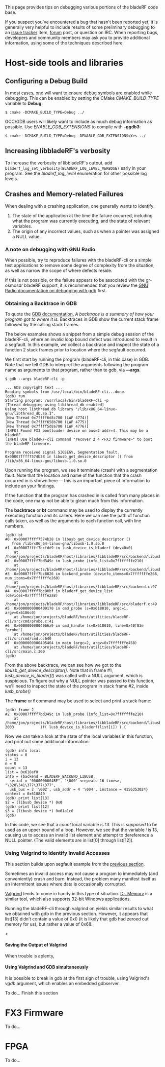 This page provides tips on debugging various portions of the bladeRF code base. 

If you suspect you've encountered a bug that hasn't been reported yet, it is generally very helpful to include results of some preliminary debugging to an [https://github.com/Nuand/bladeRF/issues?direction=desc&sort=created&state=open issue tracker] item, [http://nuand.com/forums/ forum] post, or question on IRC. When reporting bugs, developers and community members may ask you to provide additional information, using some of the techniques described here.

= Host-side tools and libraries =

== Configuring a Debug Build ==
In most cases, one will want to ensure debug symbols are enabled while debugging. This can be enabled by setting the CMake <i>CMAKE_BUILD_TYPE</i> variable to <b>Debug</b>: 

<code>$ cmake -DCMAKE_BUILD_TYPE=Debug ../</code>

GCC/GDB users will likely want to include as much debug information as possible. Use <i>ENABLE_GDB_EXTENSIONS</i> to compile with <b>-ggdb3</b>: 

<code>$ cmake -DCMAKE_BUILD_TYPE=Debug -DENABLE_GDB_EXTENSIONS=Yes ../</code>

== Increasing libbladeRF's verbosity ==
To increase the verbosity of libbladeRF's output, add <code>bladerf_log_set_verbosity(BLADERF_LOG_LEVEL_VERBOSE)</code> early in your program.  See the <i>bladerf_log_level</i> enumeration for other possible log levels.

== Crashes and Memory-related Failures ==
When dealing with a crashing application, one generally wants to identify:
# The state of the application at the time the failure occurred, including what the program was currently executing, and the state of relevant variables.
# The origin of any incorrect values, such as when a pointer was assigned a NULL value.

=== A note on debugging with GNU Radio === 
When possible, try to reproduce failures with the bladeRF-cli or a simple test applications to remove some degree of complexity from the situation, as well as narrow the scope of where defects reside.

If this is not possible, or the failure appears to be associated with the gr-osmosdr bladeRF support, it is recommended that you review the [http://gnuradio.org/redmine/projects/gnuradio/wiki/TutorialsDebugging#Tutorial-Using-gdb-with-Pythonic-GR-applications GNU Radio documentation on debugging with gdb] first.

=== Obtaining a Backtrace in GDB ===
To quote the [http://sourceware.org/gdb/onlinedocs/gdb/Backtrace.html GDB documentation], <i>A backtrace is a summary of how your program got to where it is.</i>  Backtraces in GDB show the current stack frame followed by the calling stack frames.

The below examples shows a snippet from a simple debug session of the bladeRF-cli, where an invalid loop bound defect was introduced to result in a segfault. In this example, we collect a backtrace and inspect the state of a function 2 stack frames prior to location where the segfault occurred. 

We first start by running the program (bladeRF-cli, in this case) in GDB.  Note that we tell GDB to interpret the arguments following the program name as arguments to that program, rather than to gdb, via <b>--args</b>.

<pre>
$ gdb --args bladeRF-cli -p   

... GDB copyright text ...
Reading symbols from /usr/local/bin/bladeRF-cli...done.
(gdb) run
Starting program: /usr/local/bin/bladeRF-cli -p
[Thread debugging using libthread_db enabled]
Using host libthread_db library "/lib/x86_64-linux-gnu/libthread_db.so.1".
[New Thread 0x7ffff6d8c700 (LWP 4774)]
[New Thread 0x7ffff658b700 (LWP 4775)]
[New Thread 0x7ffff5d8a700 (LWP 4776)]
[INFO] Found FX3 bootloader device on bus=2 addr=4. This may be a bladeRF.
[INFO] Use bladeRF-cli command "recover 2 4 <FX3 firmware>" to boot the bladeRF firmware.

Program received signal SIGSEGV, Segmentation fault.
0x00007ffff7574b28 in libusb_get_device_descriptor () from /lib/x86_64-linux-gnu/libusb-1.0.so.0
</pre>

Upon running the program, we see it terminate (crash) with a segmentation fault. Note that the location and name of the function that the crash occurred in is shown here -- this is an important piece of information to include an your findings.  

If the function that the program has crashed in is called from many places in the code, one many not be able to glean much from this information. 

The <b>backtrace</b> or <b>bt</b> command may be used to display the currently executing function and its callers. Here we can see the path of function calls taken, as well as the arguments to each function call, with line numbers.

<pre>
(gdb) bt
#0  0x00007ffff7574b28 in libusb_get_device_descriptor ()
   from /lib/x86_64-linux-gnu/libusb-1.0.so.0
#1  0x00007ffff7bcfdd9 in lusb_device_is_bladerf (dev=0x0)
    at /home/jon/projects/bladeRF/host/libraries/libbladeRF/src/backend/libusb.c:265
#2  0x00007ffff7bd349c in lusb_probe (info_list=0x7fffffffe210)
    at /home/jon/projects/bladeRF/host/libraries/libbladeRF/src/backend/libusb.c:2003
#3  0x00007ffff7bc8026 in backend_probe (devinfo_items=0x7fffffffe268, num_items=0x7fffffffe260)
    at /home/jon/projects/bladeRF/host/libraries/libbladeRF/src/backend.c:97
#4  0x00007ffff7bc80bf in bladerf_get_device_list (devices=0x7fffffffe2a8)
    at /home/jon/projects/bladeRF/host/libraries/libbladeRF/src/bladerf.c:49
#5  0x0000000000409170 in cmd_probe (s=0x618010, argc=1, argv=0x6186c0)
    at /home/jon/projects/bladeRF/host/utilities/bladeRF-cli/src/cmd/probe.c:41
#6  0x00000000004066a9 in cmd_handle (s=0x618010, line=0x40f83e "probe")
    at /home/jon/projects/bladeRF/host/utilities/bladeRF-cli/src/cmd/cmd.c:640
#7  0x0000000000405404 in main (argc=2, argv=0x7fffffffe458)
    at /home/jon/projects/bladeRF/host/utilities/bladeRF-cli/src/main.c:360
(gdb) 
</pre>

From the above backtrace, we can see how we got to the <i>libusb_get_device_descriptor()</i>.  Note that in frame #1, <i>lusb_device_is_bladerf()</i> was called with a NULL argument, which is suspicious.  To figure out why a NULL pointer was passed to this function, we'll need to inspect the state of the program in stack frame #2, inside <i>lusb_probe()</i>

The <b>frame</b> or <b>f</b> command may be used to select and print a stack frame:

<pre>
(gdb) frame 2
#2  0x00007ffff7bd349c in lusb_probe (info_list=0x7fffffffe210)
    at /home/jon/projects/bladeRF/host/libraries/libbladeRF/src/backend/libusb.c:2003
2003            if( lusb_device_is_bladerf(list[i]) ) {
</pre>

Now we can take a look at the state of the local variables in this function, and print out some additional information:

<pre>
(gdb) info local
status = 0
i = 13
n = 0
count = 13
list = 0x618ef0
info = {backend = BLADERF_BACKEND_LIBUSB, 
  serial = "0000000004BE", '\000' <repeats 16 times>, "\320\341\377\377\377", 
  usb_bus = 2 '\002', usb_addr = 4 '\004', instance = 4156353024}
context = 0x618840
(gdb) print list[13]
$2 = (libusb_device *) 0x0
(gdb) print list[12]
$3 = (libusb_device *) 0x61a1c0
(gdb) 
</pre>

In this code, we see that a <i>count</i> local variable is 13. This is <i>supposed</i> to be used as an upper bound of a loop. However, we see that the variable <i>i</i> is 13, causing us to access an invalid list element and attempt to dereference a NULL pointer. (The valid elements are in list[0] through list[12]). 

=== Using Valgrind to Identify Invalid Accesses ===

This section builds upon segfault example from the [[Debugging##wiki-A_note_on_debugging_with_GNU_Radio|previous section]].

Sometimes an invalid access may not cause a program to immediately (and conveniently) crash and burn. Instead, the problem many manifest itself as an intermittent issues where data is occasionally corrupted.

[http://valgrind.org/ Valgrind] tends to come in handy in this type of situation.  [http://www.drmemory.org/ Dr. Memory] is a similar tool, which also supports 32-bit Windows applications.

Running the bladeRF-cli through valgrind on yields similar results to what we obtained with gdb in the previous section.  However, it appears that list[13] didn't contain a value of 0x0 (it is likely that gdb had zeroed out memory for us), but rather a value of 0x68.

<

==== Saving the Output of Valgrind ====
When trouble is aplenty,

==== Using Valgrind and GDB simultaneously ====
It is possible to break in gdb at the first sign of trouble, using Valgrind's <i>vgdb</i> argument, which enables an embedded gdbserver.

To do... Finish this section

= FX3 Firmware =

To do...

= FPGA =

To do...

